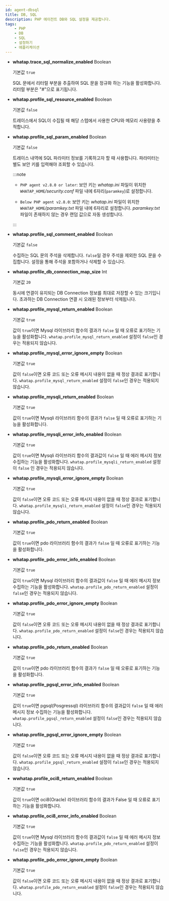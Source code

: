 ```yaml
---
id: agent-dbsql
title: DB, SQL
description: PHP 에이전트 DB와 SQL 설정을 제공합니다.
tags:
    - PHP
    - DB
    - SQL
    - 설정하기
    - 애플리케이션
---
```



* **whatap.trace_sql_normalize_enabled** <span class='type'>Boolean</span>

  기본값 `true`

  SQL 문에서 리터럴 부분을 추출하여 SQL 문을 정규화 하는 기능을 활성화합니다. 리터럴 부분은 "#"으로 표기됩니다.

* **whatap.profile_sql_resource_enabled** <span class='type'>Boolean</span>

  기본값 `false`

  트레이스에서 SQL이 수집될 때 해당 스텝에서 사용한 CPU와 메모리 사용량을 추적합니다.

* **whatap.profile_sql_param_enabled** <span class='type'>Boolean</span><ScrollToLink anchor='profile-sql-param' />

  기본값 `false`

  트레이스 내역에 SQL 파라미터 정보를 기록하고자 할 때 사용합니다. 파라미터는 별도 보안 키를 입력해야 조회할 수 있습니다.

  :::note

  * <code class="my">PHP agent v2.8.0 or later</code>: 보안 키는 *whatap.ini* 파일이 위치한 `WHATAP_HOME`*/security.conf* 파일 내에 6자리(`paramkey`)로 설정합니다.

  * <code class="my">Below PHP agent v2.8.0</code>: 보안 키는 *whatap.ini* 파일이 위치한 `WHATAP_HOME`*/paramkey.txt* 파일 내에 6자리로 설정합니다. *paramkey.txt* 파일이 존재하지 않는 경우 랜덤 값으로 자동 생성합니다.

  :::

* **whatap.profile_sql_comment_enabled** <span class='type'>Boolean</span>

  기본값 `false`

  수집하는 SQL 문의 주석을 삭제합니다. `false`일 경우 주석을 제외한 SQL 문을 수집합니다. 설정을 통해 주석을 포함하거나 삭제할 수 있습니다.

* **whatap.profile_db_connection_map_size** <span class='type'>Int</span>

  기본값 `20`

  동시에 연결이 유지되는 DB Connection 정보를 최대로 저장할 수 있는 크기입니다. 초과하는 DB Connection 연결 시 오래된 정보부터 삭제됩니다.

  <Phprestartapply />

* **whatap.profile_mysql_return_enabled** <span class='type'>Boolean</span>

  기본값 `true`

  값이 `true`이면  Mysql 라이브러리 함수의 결과가 `false` 일 때 오류로 표기하는 기능을 활성화합니다. `whatap.profile_mysql_return_enabled` 설정이 `false`인 경우는 적용되지 않습니다.

* **whatap.profile_mysql_error_ignore_empty** <span class='type'>Boolean</span>

  기본값 `true`

  값이 `false`이면  오류 코드 또는 오류 메시지 내용이 없을 때 정상 결과로 표기합니다. `whatap.profile_mysql_return_enabled` 설정이 `false`인 경우는 적용되지 않습니다.

* **whatap.profile_mysqli_return_enabled** <span class='type'>Boolean</span>

  기본값 `true`

  값이 `true`이면  Mysqli 라이브러리 함수의 결과가 `false` 일 때 오류로 표기하는 기능을 활성화합니다.

* **whatap.profile_mysqli_error_info_enabled** <span class='type'>Boolean</span>

  기본값 `true`

  값이 `true`이면  Mysqli 라이브러리 함수의 결과값이 `false` 일 때 에러 메시지 정보 수집하는 기능을 활성화합니다. `whatap.profile_mysqli_return_enabled` 설정이 `false` 인 경우는 적용되지 않습니다.

* **whatap.profile_mysqli_error_ignore_empty** <span class='type'>Boolean</span>

  기본값 `true`

  값이 `false`이면  오류 코드 또는 오류 메시지 내용이 없을 때 정상 결과로 표기합니다. `whatap.profile_mysqli_return_enabled` 설정이 `false`인 경우는 적용되지 않습니다.

* **whatap.profile_pdo_return_enabled** <span class='type'>Boolean</span>

  기본값 `true`

  값이 `true`이면  pdo 라이브러리 함수의 결과가 `false` 일 때 오류로 표기하는 기능을 활성화합니다.

* **whatap.profile_pdo_error_info_enabled** <span class='type'>Boolean</span>

  기본값 `true`

  값이 `true`이면  Mysql 라이브러리 함수의 결과값이 `false` 일 때 에러 메시지 정보 수집하는 기능을 활성화합니다. `whatap.profile_pdo_return_enabled` 설정이 `false`인 경우는 적용되지 않습니다.

* **whatap.profile_pdo_error_ignore_empty** <span class='type'>Boolean</span>

  기본값 `true`

  값이 `false`이면  오류 코드 또는 오류 메시지 내용이 없을 때 정상 결과로 표기합니다. `whatap.profile_pdo_return_enabled` 설정이 `false`인 경우는 적용되지 않습니다.

* **whatap.profile_pdo_return_enabled** <span class='type'>Boolean</span>

  기본값 `true`

  값이 `true`이면  pdo 라이브러리 함수의 결과가 `false` 일 때 오류로 표기하는 기능을 활성화합니다.

* **whatap.profile_pgsql_error_info_enabled** <span class='type'>Boolean</span>

  기본값 `true`

  값이 `true`이면  pgsql(Posgressql) 라이브러리 함수의 결과값이 `false` 일 때 에러 메시지 정보 수집하는 기능을 활성화합니다. `whatap.profile_pgsql_return_enabled` 설정이 `false`인 경우는 적용되지 않습니다.

* **whatap.profile_pgsql_error_ignore_empty** <span class='type'>Boolean</span>

  기본값 `true`

  값이 `false`이면  오류 코드 또는 오류 메시지 내용이 없을 때 정상 결과로 표기합니다. `whatap.profile_pgsql_return_enabled` 설정이 `false`인 경우는 적용되지 않습니다.

* **wwhatap.profile_oci8_return_enabled** <span class='type'>Boolean</span>

  기본값 `true`

  값이 `true`이면  oci8(Oracle) 라이브러리 함수의 결과가 False 일 때 오류로 표기하는 기능을 활성화합니다.

* **whatap.profile_oci8_error_info_enabled** <span class='type'>Boolean</span>

  기본값 `true`

  값이 `true`이면  Mysql 라이브러리 함수의 결과값이 `false` 일 때 에러 메시지 정보 수집하는 기능을 활성화합니다. `whatap.profile_pdo_return_enabled` 설정이 `false`인 경우는 적용되지 않습니다.

* **whatap.profile_pdo_error_ignore_empty** <span class='type'>Boolean</span>

  기본값 `true`

  값이 `false`이면  오류 코드 또는 오류 메시지 내용이 없을 때 정상 결과로 표기합니다. `whatap.profile_pdo_return_enabled` 설정이 `false`인 경우는 적용되지 않습니다.